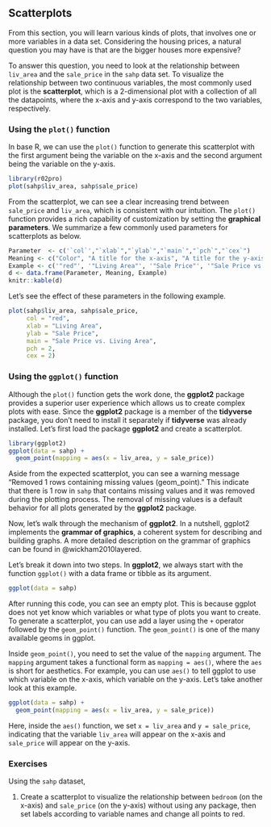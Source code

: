 ## Scatterplots {#scatterplots}

From this section, you will learn various kinds of plots, that involves one or more variables in a data set. Considering the housing prices, a natural question you may have is that are the bigger houses more expensive? 

To answer this question, you need to look at the relationship between `liv_area` and the `sale_price` in the `sahp` data set. 
To visualize the relationship between two continuous variables, the most commonly used plot is the **scatterplot**, which is a 2-dimensional plot with a collection of all the datapoints, where the x-axis and y-axis correspond to the two variables, respectively. 

### Using the `plot()` function
In base R, we can use the `plot()` function to generate this scatterplot with the first argument being the variable on the x-axis and the second argument being the variable on the y-axis. 
```r
library(r02pro)
plot(sahp$liv_area, sahp$sale_price)
```

From the scatterplot, we can see a clear increasing trend between `sale_price` and `liv_area`, which is consistent with our intuition. The `plot()` function provides a rich capability of customization by setting the **graphical parameters**. We summarize a few commonly used parameters for scatterplots as below. 
```r
Parameter  <- c('`col`',"`xlab`","`ylab`","`main`","`pch`","`cex`")
Meaning <- c("Color", "A title for the x-axis", "A title for the y-axis", "An overall title for the plot", "Shape of the points","Size of text and symbols")
Example <- c('"red"', '"Living Area"', '"Sale Price"', '"Sale Price vs. Living Area"', '`2`', '`2`')
d <- data.frame(Parameter, Meaning, Example)
knitr::kable(d)
```

Let's see the effect of these parameters in the following example.

```r
plot(sahp$liv_area, sahp$sale_price, 
     col = "red", 
     xlab = "Living Area", 
     ylab = "Sale Price", 
     main = "Sale Price vs. Living Area",  
     pch = 2, 
     cex = 2)
```


### Using the `ggplot()` function {#point}
Although the `plot()` function gets the work done, the **ggplot2** package provides a superior user experience which allows us to create complex plots with ease. Since the **ggplot2** package is a member of the **tidyverse** package, you don't need to install it separately if **tidyverse** was already installed. Let's first load the package **ggplot2** and create a scatterplot.
```r
library(ggplot2)
ggplot(data = sahp) + 
  geom_point(mapping = aes(x = liv_area, y = sale_price))
```

Aside from the expected scatterplot, you can see a warning message "Removed 1 rows containing missing values (geom_point)." This indicate that there is 1 row in `sahp` that contains missing values and it was removed during the plotting process. The removal of missing values is a default behavior for all plots generated by the **ggplot2** package.

Now, let's walk through the mechanism of **ggplot2**. In a nutshell, ggplot2 implements the **grammar of graphics**, a coherent system for describing and building graphs. A more detailed description on the grammar of graphics can be found in @wickham2010layered. 

Let's break it down into two steps. In **ggplot2**, we always start with the function `ggplot()` with a data frame or tibble as its argument. 
```r
ggplot(data = sahp)
```

After running this code, you can see an empty plot. This is because ggplot does not yet know which variables or what type of plots you want to create. To generate a scatterplot, you can use add a layer using the `+` operator followed by the `geom_point()` function. The `geom_point()` is one of the many available geoms in ggplot. 

Inside `geom_point()`, you need to set the value of the `mapping` argument. The `mapping` argument takes a functional form as `mapping = aes()`, where the `aes` is short for aesthetics. For example, you can use `aes()` to tell ggplot to use which variable on the x-axis, which variable on the y-axis. Let's take another look at this example.
```r
ggplot(data = sahp) + 
  geom_point(mapping = aes(x = liv_area, y = sale_price))
```

Here, inside the `aes()` function, we set `x = liv_area` and `y = sale_price`, indicating that the variable `liv_area` will appear on the x-axis and `sale_price` will appear on the y-axis.

### Exercises

Using the `sahp` dataset,

1.	Create a scatterplot to visualize the relationship between `bedroom` (on the x-axis) and `sale_price` (on the y-axis) without using any package, then set labels according to variable names and change all points to red.




